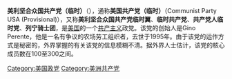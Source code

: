 
{{unreferenced|time=2016-11-20T09:27:00+00:00}}
'''美利坚合众国共产党（临时）'''（{{lang-en|Communist Party, United States of America (Provisional)}}），通称'''美国共产党（临时）'''（Communist Party USA (Provisional)），又称'''美利坚合众国共产党临时翼'''、'''临时共产党'''、'''共产党人临时党'''、'''列宁骑士团'''，是[[美国|美国]]的一个[[共产主义|共产主义]]政党。该党的创始人是Gino Perente，他是一名有争议的农场劳工组织者，去世于1995年。由于该党的运作方式是秘密的，外界掌握的有关该党的信息模糊不清。据外界人士估计，该党的核心成员数在100至300之间。

{{美國現存共產黨}}

[[Category:美国政党|Category:美国政党]]
[[Category:美洲共产党|Category:美洲共产党]]
